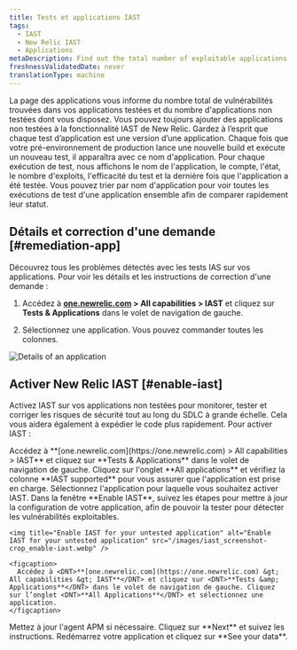 ```yaml
---
title: Tests et applications IAST
tags:
  - IAST
  - New Relic IAST
  - Applications
metaDescription: Find out the total number of exploitable applications and safe applications you have.
freshnessValidatedDate: never
translationType: machine
---
```


La page des applications vous informe du nombre total de vulnérabilités trouvées dans vos applications testées et du nombre d&apos;applications non testées dont vous disposez. Vous pouvez toujours ajouter des applications non testées à la fonctionnalité IAST de New Relic. Gardez à l’esprit que chaque test d’application est une version d’une application. Chaque fois que votre pré-environnement de production lance une nouvelle build et exécute un nouveau test, il apparaîtra avec ce nom d&apos;application. Pour chaque exécution de test, nous affichons le nom de l&apos;application, le compte, l&apos;état, le nombre d&apos;exploits, l&apos;efficacité du test et la dernière fois que l&apos;application a été testée. Vous pouvez trier par nom d&apos;application pour voir toutes les exécutions de test d&apos;une application ensemble afin de comparer rapidement leur statut.

## Détails et correction d&apos;une demande [#remediation-app]

Découvrez tous les problèmes détectés avec les tests IAS sur vos applications. Pour voir les détails et les instructions de correction d&apos;une demande :

1. Accédez à <DNT>**[one.newrelic.com](https://one.newrelic.com) &gt; All capabilities &gt; IAST**</DNT> et cliquez sur <DNT>**Tests &amp; Applications**</DNT> dans le volet de navigation de gauche.

2. Sélectionnez une application. Vous pouvez commander toutes les colonnes.

<img title="Details of an application" alt="Details of an application" src="/images/iast_screenshot-crop_coverage-summary.webp" />

## Activer New Relic IAST [#enable-iast]

Activez IAST sur vos applications non testées pour monitorer, tester et corriger les risques de sécurité tout au long du SDLC à grande échelle. Cela vous aidera également à expédier le code plus rapidement. Pour activer IAST :

<Steps>
  <Step>
    Accédez à <DNT>**[one.newrelic.com](https://one.newrelic.com) &gt; All capabilities &gt; IAST**</DNT> et cliquez sur <DNT>**Tests &amp; Applications**</DNT> dans le volet de navigation de gauche.
  </Step>

  <Step>
    Cliquez sur l&apos;onglet <DNT>**All applications**</DNT> et vérifiez la colonne <DNT>**IAST supported**</DNT> pour vous assurer que l&apos;application est prise en charge. Sélectionnez l&apos;application pour laquelle vous souhaitez activer IAST.
  </Step>

  <Step>
    Dans la fenêtre <DNT>**Enable IAST**</DNT>, suivez les étapes pour mettre à jour la configuration de votre application, afin de pouvoir la tester pour détecter les vulnérabilités exploitables.

    <img title="Enable IAST for your untested application" alt="Enable IAST for your untested application" src="/images/iast_screenshot-crop_enable-iast.webp" />

    <figcaption>
      Accédez à <DNT>**[one.newrelic.com](https://one.newrelic.com) &gt; All capabilities &gt; IAST**</DNT> et cliquez sur <DNT>**Tests &amp; Applications**</DNT> dans le volet de navigation de gauche. Cliquez sur l’onglet <DNT>**All Applications**</DNT> et sélectionnez une application.
    </figcaption>
  </Step>

  <Step>
    Mettez à jour l&apos;agent APM si nécessaire.
  </Step>

  <Step>
    Cliquez sur <DNT>**Next**</DNT> et suivez les instructions.
  </Step>

  <Step>
    Redémarrez votre application et cliquez sur <DNT>**See your data**</DNT>.
  </Step>
</Steps>